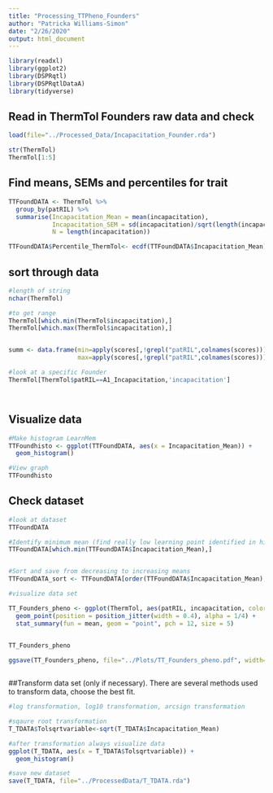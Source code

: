 ```yaml
---
title: "Processing_TTPheno_Founders"
author: "Patricka Williams-Simon"
date: "2/26/2020"
output: html_document
---
```


```r
library(readxl)
library(ggplot2)
library(DSPRqtl)
library(DSPRqtlDataA)
library(tidyverse)
```

## Read in ThermTol Founders raw data and check
```r
load(file="../Processed_Data/Incapacitation_Founder.rda")

str(ThermTol)
ThermTol[1:5]

```


## Find means, SEMs and percentiles for trait

```r
TTFoundDATA <- ThermTol %>% 
  group_by(patRIL) %>% 
  summarise(Incapacitation_Mean = mean(incapacitation),
            Incapacitation_SEM = sd(incapacitation)/sqrt(length(incapacitation)),
            N = length(incapacitation))

TTFoundDATA$Percentile_ThermTol<- ecdf(TTFoundDATA$Incapacitation_Mean)(TTFoundDATA$Incapacitation_Mean)

```


## sort through data
```r

#length of string
nchar(ThermTol)

#to get range
ThermTol[which.min(ThermTol$incapacitation),]
ThermTol[which.max(ThermTol$incapacitation),]


summ <- data.frame(min=apply(scores[,!grepl("patRIL",colnames(scores))],2,min),
                   max=apply(scores[,!grepl("patRIL",colnames(scores))],2,max))

#look at a specific Founder
ThermTol[ThermTol$patRIL==A1_Incapacitation,'incapacitation']




```

## Visualize data

```r
#Make histogram LearnMem
TTFoundhisto <- ggplot(TTFoundDATA, aes(x = Incapacitation_Mean)) +
  geom_histogram()

#View graph
TTFoundhisto

```


## Check dataset

```r

#look at dataset 
TTFoundDATA

#Identify minimum mean (find really low learning point identified in histograms)
TTFoundDATA[which.min(TTFoundDATA$Incapacitation_Mean),]


#Sort and save from decreasing to increasing means 
TTFoundDATA_sort <- TTFoundDATA[order(TTFoundDATA$Incapacitation_Mean),]

#visualize data set

TT_Founders_pheno <- ggplot(ThermTol, aes(patRIL, incapacitation, color=patRIL)) +
  geom_point(position = position_jitter(width = 0.4), alpha = 1/4) +
  stat_summary(fun = mean, geom = "point", pch = 12, size = 5) 
  

TT_Founders_pheno

ggsave(TT_Founders_pheno, file="../Plots/TT_Founders_pheno.pdf", width=10, height=4)



```



##Transform data set (only if necessary). There are several methods used to transform data, choose the best fit.

```r

#log transformation, log10 transformation, arcsign transformation 

#sqaure root transformation
T_TDATA$Tolsqrtvariable<-sqrt(T_TDATA$Incapacitation_Mean)

#after transformation always visualize data
ggplot(T_TDATA, aes(x = T_TDATA$Tolsqrtvariable)) +
  geom_histogram()

#save new dataset
save(T_TDATA, file="../ProcessedData/T_TDATA.rda")

```

